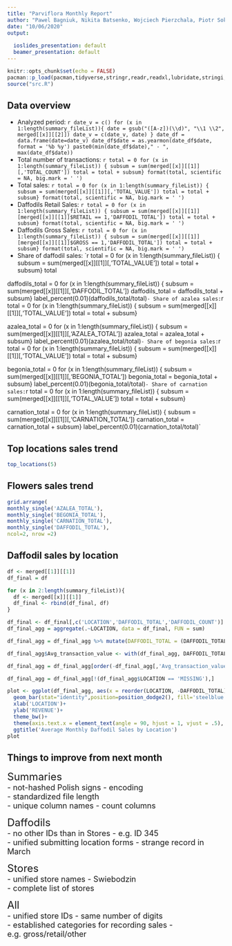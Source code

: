 ```yaml
---
title: "Parviflora Monthly Report"
author: "Pawel Bagniuk, Nikita Batsenko, Wojciech Pierzchala, Piotr Sokol"
date: "10/06/2020"
output:
  
  ioslides_presentation: default
  beamer_presentation: default
---
```


```r
knitr::opts_chunk$set(echo = FALSE)
pacman::p_load(pacman,tidyverse,stringr,readr,readxl,lubridate,stringi,zoo,scales,knitr,gridExtra)
source("src.R")
```

## Data overview

- Analyzed period: `r date_v = c()
for (x in 1:length(summary_fileList)){
date = gsub("([A-z])(\\d)", "\\1 \\2", merged[[x]][[2]])
date_v = c(date_v, date)
}
date_df = data.frame(date=date_v)
date_df$date = as.yearmon(date_df$date, format = '%b %y')
paste0(min(date_df$date)," - ", max(date_df$date))`
- Total number of transactions: `r total = 0
for (x in 1:length(summary_fileList)) { subsum = sum(merged[[x]][[1]][,'TOTAL_COUNT'])
total = total + subsum}
format(total, scientific = NA, big.mark = ' ')`
- Total sales: `r total = 0
for (x in 1:length(summary_fileList)) { subsum = sum(merged[[x]][[1]][,'TOTAL_VALUE'])
total = total + subsum}
format(total, scientific = NA, big.mark = ' ')`
- Daffodils Retail Sales: `r total = 0
for (x in 1:length(summary_fileList)) { subsum = sum(merged[[x]][[1]][merged[[x]][[1]]$RETAIL == 1,'DAFFODIL_TOTAL'])
total = total + subsum}
format(total, scientific = NA, big.mark = ' ')`
- Daffodils Gross Sales: `r total = 0
for (x in 1:length(summary_fileList)) { subsum = sum(merged[[x]][[1]][merged[[x]][[1]]$GROSS == 1,'DAFFODIL_TOTAL'])
total = total + subsum}
format(total, scientific = NA, big.mark = ' ')`
- Share of daffodil sales: `r total = 0
for (x in 1:length(summary_fileList)) { subsum = sum(merged[[x]][[1]][,'TOTAL_VALUE'])
total = total + subsum}
total

daffodils_total = 0
for (x in 1:length(summary_fileList)) { subsum = sum(merged[[x]][[1]][,'DAFFODIL_TOTAL'])
daffodils_total = daffodils_total + subsum}
 label_percent(0.01)(daffodils_total/total)`
- Share of azalea sales: `r total = 0
for (x in 1:length(summary_fileList)) { subsum = sum(merged[[x]][[1]][,'TOTAL_VALUE'])
total = total + subsum}

azalea_total = 0
for (x in 1:length(summary_fileList)) { subsum = sum(merged[[x]][[1]][,'AZALEA_TOTAL'])
azalea_total = azalea_total + subsum}
 label_percent(0.01)(azalea_total/total)`
- Share of begonia sales: `r total = 0
for (x in 1:length(summary_fileList)) { subsum = sum(merged[[x]][[1]][,'TOTAL_VALUE'])
total = total + subsum}

begonia_total = 0
for (x in 1:length(summary_fileList)) { subsum = sum(merged[[x]][[1]][,'BEGONIA_TOTAL'])
begonia_total = begonia_total + subsum}
 label_percent(0.01)(begonia_total/total)`
- Share of carnation sales: `r total = 0
for (x in 1:length(summary_fileList)) { subsum = sum(merged[[x]][[1]][,'TOTAL_VALUE'])
total = total + subsum}

carnation_total = 0
for (x in 1:length(summary_fileList)) { subsum = sum(merged[[x]][[1]][,'CARNATION_TOTAL'])
carnation_total = carnation_total + subsum}
 label_percent(0.01)(carnation_total/total)`


## Top locations sales trend

```r
top_locations(5)
```

## Flowers sales trend

```r
grid.arrange(
monthly_single('AZALEA_TOTAL'),
monthly_single('BEGONIA_TOTAL'),
monthly_single('CARNATION_TOTAL'),
monthly_single('DAFFODIL_TOTAL'),
ncol=2, nrow =2)

```

## Daffodil sales by location

```r
df <- merged[[1]][[1]]
df_final = df

for (x in 2:length(summary_fileList)){
  df <- merged[[x]][[1]]
  df_final <- rbind(df_final, df)
}

df_final <- df_final[,c('LOCATION','DAFFODIL_TOTAL','DAFFODIL_COUNT')]
df_final_agg = aggregate(.~LOCATION, data = df_final, FUN = sum)

df_final_agg = df_final_agg %>% mutate(DAFFODIL_TOTAL = (DAFFODIL_TOTAL)/length(summary_fileList), DAFFODIL_COUNT = (DAFFODIL_COUNT)/length(summary_fileList))

df_final_agg$Avg_transaction_value <- with(df_final_agg, DAFFODIL_TOTAL/DAFFODIL_COUNT)

df_final_agg = df_final_agg[order(-df_final_agg[,'Avg_transaction_value']),]

df_final_agg = df_final_agg[!(df_final_agg$LOCATION == 'MISSING'),]

plot <- ggplot(df_final_agg, aes(x = reorder(LOCATION, -DAFFODIL_TOTAL),  y = DAFFODIL_TOTAL))+
  geom_bar(stat="identity",position=position_dodge2(), fill='steelblue') + 
  xlab('LOCATION')+
  ylab('REVENUE')+
  theme_bw()+
  theme(axis.text.x = element_text(angle = 90, hjust = 1, vjust = .5), axis.title.y= element_blank())+
  ggtitle('Average Monthly Daffodil Sales by Location')
plot
```

## Things to improve from next month
<font size = '5'> Summaries </font> <br>
<font size ='4'>
- not-hashed Polish signs - encoding  <br>
- standardized file length  <br>
- unique column names - count columns  <br>
</font>

<font size = '5'> Daffodils </font> <br>
<font size ='4'>
- no other IDs than in Stores - e.g. ID 345 <br>
- unified submitting location forms - strange record in March <br>
</font>

<font size = '5'> Stores </font> <br>
<font size ='4'>
- unified store names - Swiebodzin <br>
- complete list of stores <br>
</font>

<font size = '5'> All </font> <br>
<font size ='4'>
- unified store IDs - same number of digits <br>
- established categories for recording sales - e.g. gross/retail/other <br>
</font>




